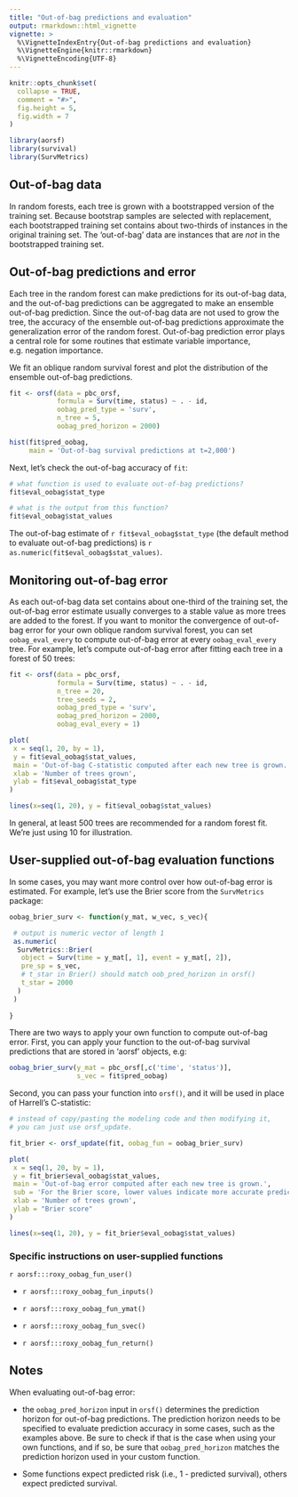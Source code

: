 ---
title: "Out-of-bag predictions and evaluation"
output: rmarkdown::html_vignette
vignette: >
  %\VignetteIndexEntry{Out-of-bag predictions and evaluation}
  %\VignetteEngine{knitr::rmarkdown}
  %\VignetteEncoding{UTF-8}
---

```{r, include = FALSE}
knitr::opts_chunk$set(
  collapse = TRUE,
  comment = "#>",
  fig.height = 5, 
  fig.width = 7
)
```

```{r setup, warning=FALSE}

library(aorsf)
library(survival)
library(SurvMetrics)

```

## Out-of-bag data

In random forests, each tree is grown with a bootstrapped version of the training set. Because bootstrap samples are selected with replacement, each bootstrapped training set contains about two-thirds of instances in the original training set. The 'out-of-bag' data are instances that are _not_ in the bootstrapped training set.

## Out-of-bag predictions and error

Each tree in the random forest can make predictions for its out-of-bag data, and the out-of-bag predictions can be aggregated to make an ensemble out-of-bag prediction. Since the out-of-bag data are not used to grow the tree, the accuracy of the ensemble out-of-bag predictions approximate the generalization error of the random forest. Out-of-bag prediction error plays a central role for some routines that estimate variable importance, e.g. negation importance. 

We fit an oblique random survival forest and plot the distribution of the ensemble out-of-bag predictions.

```{r}

fit <- orsf(data = pbc_orsf, 
            formula = Surv(time, status) ~ . - id,
            oobag_pred_type = 'surv',
            n_tree = 5,
            oobag_pred_horizon = 2000)

hist(fit$pred_oobag, 
     main = 'Out-of-bag survival predictions at t=2,000')

```

Next, let's check the out-of-bag accuracy of `fit`:

```{r}

# what function is used to evaluate out-of-bag predictions?
fit$eval_oobag$stat_type

# what is the output from this function?
fit$eval_oobag$stat_values

```

The out-of-bag estimate of `r fit$eval_oobag$stat_type` (the default method to evaluate out-of-bag predictions) is `r as.numeric(fit$eval_oobag$stat_values)`.

## Monitoring out-of-bag error

As each out-of-bag data set contains about one-third of the training set, the out-of-bag error estimate usually converges to a stable value as more trees are added to the forest. If you want to monitor the convergence of out-of-bag error for your own oblique random survival forest, you can set `oobag_eval_every` to compute out-of-bag error at every `oobag_eval_every` tree. For example, let's compute out-of-bag error after fitting each tree in a forest of 50 trees:

```{r}

fit <- orsf(data = pbc_orsf,
            formula = Surv(time, status) ~ . - id,
            n_tree = 20,
            tree_seeds = 2,
            oobag_pred_type = 'surv',
            oobag_pred_horizon = 2000,
            oobag_eval_every = 1)

plot(
 x = seq(1, 20, by = 1),
 y = fit$eval_oobag$stat_values, 
 main = 'Out-of-bag C-statistic computed after each new tree is grown.',
 xlab = 'Number of trees grown',
 ylab = fit$eval_oobag$stat_type
)

lines(x=seq(1, 20), y = fit$eval_oobag$stat_values)

```

In general, at least 500 trees are recommended for a random forest fit. We're just using 10 for illustration.

## User-supplied out-of-bag evaluation functions

In some cases, you may want more control over how out-of-bag error is estimated. For example, let's use the Brier score from the `SurvMetrics` package:

```{r}

oobag_brier_surv <- function(y_mat, w_vec, s_vec){

 # output is numeric vector of length 1
 as.numeric(
  SurvMetrics::Brier(
   object = Surv(time = y_mat[, 1], event = y_mat[, 2]), 
   pre_sp = s_vec,
   # t_star in Brier() should match oob_pred_horizon in orsf()
   t_star = 2000
  )
 )
 
}
```

There are two ways to apply your own function to compute out-of-bag error. First, you can apply your function to the out-of-bag survival predictions that are stored in 'aorsf' objects, e.g:

```{r}

oobag_brier_surv(y_mat = pbc_orsf[,c('time', 'status')],
                 s_vec = fit$pred_oobag)

```

Second, you can pass your function into `orsf()`, and it will be used in place of Harrell's C-statistic:

```{r}

# instead of copy/pasting the modeling code and then modifying it,
# you can just use orsf_update.

fit_brier <- orsf_update(fit, oobag_fun = oobag_brier_surv)

plot(
 x = seq(1, 20, by = 1),
 y = fit_brier$eval_oobag$stat_values, 
 main = 'Out-of-bag error computed after each new tree is grown.',
 sub = 'For the Brier score, lower values indicate more accurate predictions',
 xlab = 'Number of trees grown',
 ylab = "Brier score"
)

lines(x=seq(1, 20), y = fit_brier$eval_oobag$stat_values)

```

<!-- Although earlier versions of `aorsf` were not compatible with `riskRegression::Score()`, they now work together nicely. Notably, it is a little tricky to make the prediction horizon time pass all tests imposed by `aorsf` and `riskRegression` (see code below). -->

<!-- ```{r} -->

<!-- oobag_cstat_surv <- function(y_mat, w_vec, s_vec){ -->

<!--  data <- as.data.frame(y_mat) -->
<!--  names(data) <- c("time", "status") -->

<!--  times <- 2000 -->

<!--  if(max(data$time) < 2000) times <- median(data$time) -->

<!--  if(any(s_vec > 1) || any(s_vec < 0)){ -->
<!--   s_vec <- scales::rescale(s_vec, to = c(0, 1)) -->
<!--  } -->

<!--  sc <- riskRegression::Score(object = list(p = s_vec), -->
<!--                              formula = Surv(time, status) ~ 1, -->
<!--                              data = data, -->
<!--                              times = times) -->

<!--  cstat <- sc$AUC$score$AUC[1] -->

<!--  if(is.nan(cstat)) return(1/2) -->

<!--  if(cstat < 1/2) return(1-cstat) -->

<!--  cstat -->

<!-- } -->

<!-- fit_cstat <- orsf_update(fit, oobag_fun = oobag_cstat_surv) -->

<!-- plot( -->
<!--  x = seq(1, 20, by = 1), -->
<!--  y = fit_cstat$eval_oobag$stat_values,  -->
<!--  main = 'Out-of-bag error computed after each new tree is grown.', -->
<!--  sub = 'For the C-statistic, higher values indicate better discrimination between low and high risk observations', -->
<!--  xlab = 'Number of trees grown', -->
<!--  ylab = "C-statistic using Score()" -->
<!-- ) -->

<!-- lines(x=seq(1, 20), y = fit_cstat$eval_oobag$stat_values) -->

<!-- ``` -->

### Specific instructions on user-supplied functions

`r aorsf:::roxy_oobag_fun_user()`

- `r aorsf:::roxy_oobag_fun_inputs()`

- `r aorsf:::roxy_oobag_fun_ymat()`

- `r aorsf:::roxy_oobag_fun_svec()`

- `r aorsf:::roxy_oobag_fun_return()`


## Notes

When evaluating out-of-bag error: 

- the `oobag_pred_horizon` input in `orsf()` determines the prediction horizon for out-of-bag predictions. The prediction horizon needs to be specified to evaluate prediction accuracy in some cases, such as the examples above. Be sure to check if that is the case when using your own functions, and if so, be sure that `oobag_pred_horizon` matches the prediction horizon used in your custom function. 

- Some functions expect predicted risk (i.e., 1 - predicted survival), others expect predicted survival. 

